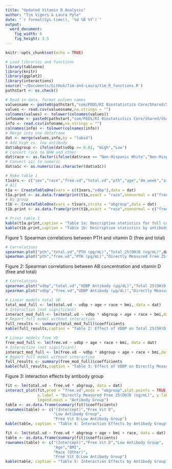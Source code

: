 ```yaml
---
title: "Updated Vitamin D Analysis"
author: "Tim Vigers & Laura Pyle"
date: "`r format(Sys.time(), '%d %B %Y')`"
output:
  word_document:
    fig_width: 6
    fig_height: 3.5
---
```


```r
knitr::opts_chunk$set(echo = TRUE)
```

```r
# Load libraries and functions
library(tableone)
library(knitr)
library(ggplot2)
library(interactions)
source('~/Documents/GitHub/Tim-and-Laura/tim_R_functions.R')
pathstart <- os.check()
```

```r
# Read in data, format column names
valuesname <- paste0(pathstart,"som/PEDS/RI Biostatistics Core/Shared/Shared Projects/Laura/BDC/Projects/Viral Shah/Vitamin D/Data_Cleaned/Values 1-2-2019.csv")
values <- read.csv(valuesname,na.strings = "")
colnames(values) <- tolower(colnames(values))
infoname <- paste0(pathstart,"som/PEDS/RI Biostatistics Core/Shared/Shared Projects/Laura/BDC/Projects/Viral Shah/Vitamin D/Data_Cleaned/Patient information 1-2-2019.csv")
info <- read.csv(infoname,na.strings = "")
colnames(info) <- tolower(colnames(info))
# Merge into one dataframe
dat <- merge(values,info,by = "labid")
# Add high vs. low antibody
dat$abgroup <- ifelse(dat$vdbp >= 0.02, "High","Low")
# Convert race to NHW and other
dat$race <- as.factor(ifelse(dat$race == "Non-Hispanic White","Non-Hispanic White","Other"))
# Convert a1c to numeric
dat$a1c <- as.numeric(as.character(dat$a1c))
```

```r
# Make table 1
t1vars <- c("sex","race","free.vd","total.vd","pth","age","dm_week","a1c","bmi")
# All
t1a <- CreateTableOne(vars = c(t1vars,"vdbp"),data = dat)
t1a.print <- as.data.frame(print(t1a,exact = "race",nonnormal = c("free.vd","total.vd","pth","vdbp","age","dm_week","bmi","a1c")))
# By group
t1b <- CreateTableOne(vars = t1vars,strata = "abgroup",data = dat)
t1b.print <- as.data.frame(print(t1b,exact = "race",nonnormal = c("free.vd","total.vd","pth","vdbp","age","dm_week","bmi","a1c")))
```

```r
# Print table 1
kable(t1a.print,caption = "Table 1a: Descriptive statistics for full cohort.")
kable(t1b.print,caption = "Table 1b: Descriptive statistics by antibody group. High Ab defined as >= 0.02 units.")
```

Figure 1: Spearman correlations between PTH and vitamin D (free and total)

```r
# Correlations
spearman.plot("pth","total.vd","PTH (pg/mL)","Total 25(OH)D (ng/mL)",dat,25,10,title = F)
spearman.plot("pth","free.vd","PTH (pg/mL)","Directly Measured Free 25(OH)D (ng/mL)",dat,25,10,vert = 1,title = F)
```

Figure 2: Spearman correlations between AB concentration and vitamin D (free and total)

```r
# Correlations
spearman.plot("vdbp","total.vd","VDBP Antibody (µg/dL)","Total 25(OH)D (ng/mL)",dat,0.1,10,title = F)
spearman.plot("vdbp","free.vd","VDBP Antibody (µg/dL)","Directly Measured Free 25(OH)D (ng/mL)",dat,0.1,10,vert = 1,title = F)
```

```r
# Linear models total VD
total_mod_full <- lm(total.vd ~ vdbp + age + race + bmi, data = dat)
# Interaction (not significant)
interact_mod_full <- lm(total.vd ~ vdbp * abgroup + age + race + bmi,data = dat)
# Report full model without interaction
full_results <- summary(total_mod_full)$coefficients
kable(full_results,caption = "Table 2: Effect of VDBP on Total 25(OH)D, Adjusted for Age, Race, and BMI")
```

```r
# Linear models free VD
free_mod_full <- lm(free.vd ~ vdbp + age + race + bmi, data = dat)
# Interaction (not significant)
interact_mod_full <- lm(free.vd ~ vdbp * abgroup + age + race + bmi,data = dat)
# Report full model without interaction
full_results <- summary(free_mod_full)$coefficients
kable(full_results,caption = "Table 3: Effect of VDBP on Directly Measured Free 25(OH)D, Adjusted for Age, Race, and BMI")
```

Figure 3: Interaction effects by antibody group

```r
fit <- lm(total.vd ~ free.vd * abgroup, data = dat)
interact_plot(fit,pred = "free.vd",modx = "abgroup",plot.points = TRUE,
              x.label = "Directly Measured Free 25(OH)D (ng/mL)", y.label = "Total 25(OH)D (ng/mL)",
              legend.main = "Antibody Group")
table <- as.data.frame(summary(fit)$coefficients)
rownames(table) <- c("(Intercept)","Free Vit D",
                     "Low Antibody Group",
                     "Free Vit D:Low Antibody Group")
kable(table, caption = "Table 4: Interaction Effects by Antibody Group")
```

```r
fit <- lm(total.vd ~ free.vd * abgroup + age + bmi + race, data = dat)
table <- as.data.frame(summary(fit)$coefficients)
rownames(table) <- c("(Intercept)","Free Vit D","Low Antibody Group",
                     "Age","BMI",
                     "Race (Other)",
                     "Free Vit D:Low Antibody Group")
kable(table, caption = "Table 5: Interaction Effects by Antibody Group, adjusted for age, BMI, and race")
```